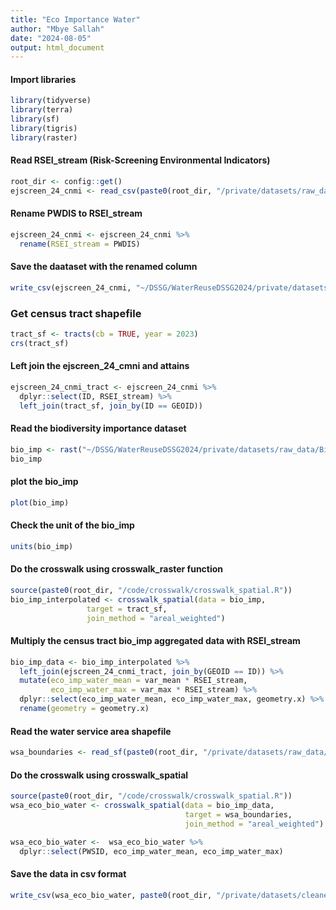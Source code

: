 ```yaml
---
title: "Eco Importance Water"
author: "Mbye Sallah"
date: "2024-08-05"
output: html_document
---
```


#### Import libraries
```r
library(tidyverse)
library(terra)
library(sf)
library(tigris)
library(raster)
```



#### Read RSEI_stream (Risk-Screening Environmental Indicators)
```r
root_dir <- config::get()
ejscreen_24_cnmi <- read_csv(paste0(root_dir, "/private/datasets/raw_data/EJSCREEN_2024_Tract_with_AS_CNMI_GU_VI.csv"))
```

#### Rename PWDIS to RSEI_stream
```r
ejscreen_24_cnmi <- ejscreen_24_cnmi %>%
  rename(RSEI_stream = PWDIS)
```

#### Save the daataset with the renamed column
```r
write_csv(ejscreen_24_cnmi, "~/DSSG/WaterReuseDSSG2024/private/datasets/cleaned_data/EJSCREEN_2024_Tract_with_AS_CNMI_GU_VI.csv")
```

### Get census tract shapefile
```r
tract_sf <- tracts(cb = TRUE, year = 2023)
crs(tract_sf)
```



#### Left join the ejscreen_24_cmni and attains
```r
ejscreen_24_cnmi_tract <- ejscreen_24_cnmi %>%
  dplyr::select(ID, RSEI_stream) %>%
  left_join(tract_sf, join_by(ID == GEOID))
```

#### Read the biodiversity importance dataset
```r
bio_imp <- rast("~/DSSG/WaterReuseDSSG2024/private/datasets/raw_data/Biodiversity Importance/mobi_rsr_crf.tif")
bio_imp
```
#### plot the bio_imp
```r
plot(bio_imp)
```

#### Check the unit of the bio_imp
```r
units(bio_imp)
```




<!-- #### Extract the census tract level data of bio_imp -->
<!-- ```{r} -->
<!-- source(paste0(root_dir, "/code/crosswalk/get_raster_data.R")) -->
<!-- extrated_bio_imp <- get_raster_data(bio_imp, tract_sf, fun = mean) -->
<!-- ``` -->

<!-- ```{r} -->
<!-- write_csv(extrated_bio_imp, paste0(root_dir, "/private/datasets/cleaned_data/tract_aggregated_bio_imp.csv")) -->
<!-- ``` -->



<!-- #### Open raster data using Raster -->
<!-- ```{r} -->
<!-- bio_imp_raster <- raster("~/DSSG/WaterReuseDSSG2024/private/datasets/raw_data/Biodiversity Importance/mobi_rsr_crf.tif") -->
<!-- ``` -->


#### Do the crosswalk using crosswalk_raster function
```r
source(paste0(root_dir, "/code/crosswalk/crosswalk_spatial.R"))
bio_imp_interpolated <- crosswalk_spatial(data = bio_imp, 
                 target = tract_sf,
                 join_method = "areal_weighted")
```


<!-- #### Save the interpolated data to csv and shapefile -->
<!-- ```{r} -->
<!-- write_csv(bio_imp_interpolated, paste0(root_dir, "/private/datasets/cleaned_data/bio_imp_tract_interpolated.csv")) -->
<!-- st_write(bio_imp_interpolated, paste0(root_dir, "/private/datasets/cleaned_data/bio_imp_tract_interpolated.shp")) -->
<!-- ``` -->



#### Multiply the census tract bio_imp aggregated data with RSEI_stream
```r
bio_imp_data <- bio_imp_interpolated %>% 
  left_join(ejscreen_24_cnmi_tract, join_by(GEOID == ID)) %>% 
  mutate(eco_imp_water_mean = var_mean * RSEI_stream,
         eco_imp_water_max = var_max * RSEI_stream) %>%
  dplyr::select(eco_imp_water_mean, eco_imp_water_max, geometry.x) %>% 
  rename(geometry = geometry.x)
```

#### Read the water service area shapefile
```r
wsa_boundaries <- read_sf(paste0(root_dir, "/private/datasets/raw_data/EPA PWS boundaries/EPA_CWS_V1.shp"))
```


#### Do the crosswalk using crosswalk_spatial
```r
source(paste0(root_dir, "/code/crosswalk/crosswalk_spatial.R"))
wsa_eco_bio_water <- crosswalk_spatial(data = bio_imp_data,
                                       target = wsa_boundaries,
                                       join_method = "areal_weighted")
```


```r
wsa_eco_bio_water <-  wsa_eco_bio_water %>% 
  dplyr::select(PWSID, eco_imp_water_mean, eco_imp_water_max)
```



#### Save the data in csv format
```r
write_csv(wsa_eco_bio_water, paste0(root_dir, "/private/datasets/cleaned_data/wsa_eco_bio_water.csv"))
```


